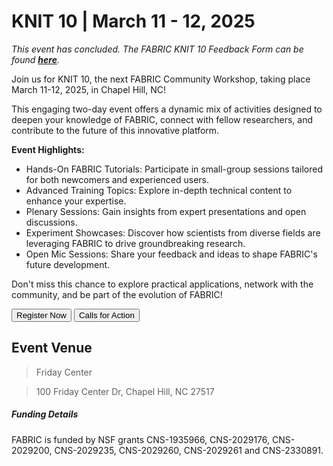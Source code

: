 
# KNIT 10 | March 11 - 12, 2025

<em>This event has concluded. The FABRIC KNIT 10 Feedback Form can be found <b>[here](https://bit.ly/KNIT10_FeedbackSurvey)</b>.</em>

Join us for KNIT 10, the next FABRIC Community Workshop, taking place March 11-12, 2025, in Chapel Hill, NC!

This engaging two-day event offers a dynamic mix of activities designed to deepen your knowledge of FABRIC, connect with fellow researchers, and contribute to the future of this innovative platform.

**Event Highlights:**

- Hands-On FABRIC Tutorials: Participate in small-group sessions tailored for both newcomers and experienced users.
- Advanced Training Topics: Explore in-depth technical content to enhance your expertise.
- Plenary Sessions: Gain insights from expert presentations and open discussions.
- Experiment Showcases: Discover how scientists from diverse fields are leveraging FABRIC to drive groundbreaking research.
- Open Mic Sessions: Share your feedback and ideas to shape FABRIC's future development.

Don't miss this chance to explore practical applications, network with the community, and be part of the evolution of FABRIC!

<div class="button-container">
  <Button linkto="/registration">Register Now</Button>
  <Button linkto="/cfa">Calls for Action</Button>
</div>

## Event Venue

> Friday Center

> 100 Friday Center Dr, Chapel Hill, NC 27517

##### Funding Details

FABRIC is funded by NSF grants CNS-1935966, CNS-2029176, CNS-2029200, CNS-2029235, CNS-2029260, CNS-2029261 and CNS-2330891.
